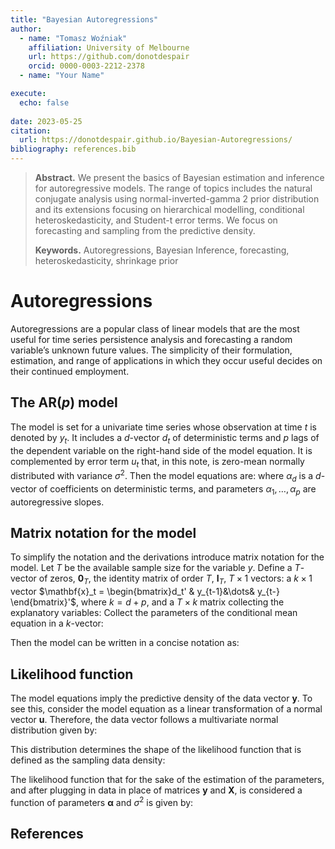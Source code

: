 ```yaml
---
title: "Bayesian Autoregressions"
author:
  - name: "Tomasz Woźniak"
    affiliation: University of Melbourne
    url: https://github.com/donotdespair
    orcid: 0000-0003-2212-2378
  - name: "Your Name"

execute:
  echo: false
  
date: 2023-05-25
citation: 
  url: https://donotdespair.github.io/Bayesian-Autoregressions/
bibliography: references.bib
---
```


> **Abstract.** We present the basics of Bayesian estimation and inference for autoregressive models. The range of topics includes the natural conjugate analysis using normal-inverted-gamma 2 prior distribution and its extensions focusing on hierarchical modelling, conditional heteroskedasticity, and Student-t error terms. We focus on forecasting and sampling from the predictive density.
>
> **Keywords.** Autoregressions, Bayesian Inference, forecasting, heteroskedasticity, shrinkage prior

# Autoregressions

Autoregressions are a popular class of linear models that are the most useful for time series persistence analysis and forecasting a random variable's unknown future values. The simplicity of their formulation, estimation, and range of applications in which they occur useful decides on their continued employment. 

## The AR($p$) model

The model is set for a univariate time series whose observation at time $t$ is denoted by $y_t$. It includes a $d$-vector $d_t$ of deterministic terms and $p$ lags of the dependent variable on the right-hand side of the model equation. It is complemented by error term $u_t$ that, in this note, is zero-mean normally distributed with variance $\sigma^2$. Then the model equations are:
\begin{align}
y_t &= \alpha_d' d_t + \alpha_1 y_{t-1} + \dots + \alpha_p y_{t-p} + u_t\\
u_t\mid d_t, y_{t-1}, \dots, y_{t-p} &\sim\mathcal{N}\left(0, \sigma^2\right)
\end{align}
where $\alpha_d$ is a $d$-vector of coefficients on deterministic terms, and parameters $\alpha_1,\dots,\alpha_p$ are autoregressive slopes.

## Matrix notation for the model

To simplify the notation and the derivations introduce matrix notation for the model. Let $T$ be the available sample size for the variable $y$. Define a $T$-vector of zeros, $\mathbf{0}_T$, the identity matrix of order $T$, $\mathbf{I}_T$, $T\times1$ vectors:
\begin{align}
\mathbf{y} = \begin{bmatrix} y_1\\ \vdots \\ y_T\end{bmatrix}, \quad
\text{ and }\quad
\mathbf{u} = \begin{bmatrix} u_1\\ \vdots \\ u_T\end{bmatrix},
\end{align}
a $k\times1$ vector $\mathbf{x}_t = \begin{bmatrix}d_t' & y_{t-1}&\dots& y_{t-} \end{bmatrix}'$, where $k=d+p$, and a $T\times k$ matrix collecting the explanatory variables:
\begin{align}
\mathbf{X} = \begin{bmatrix} \mathbf{x}_1'\\ \vdots \\ \mathbf{x}_T'\end{bmatrix}.
\end{align}
Collect the parameters of the conditional mean equation in a $k$-vector:
\begin{align}
\boldsymbol\alpha = \begin{bmatrix} \alpha_d'& \alpha_1 & \dots & \alpha_p\end{bmatrix}'.
\end{align}

Then the model can be written in a concise notation as:
\begin{align}
\mathbf{y} &= \mathbf{X} \boldsymbol\alpha + \mathbf{u}\\
\mathbf{u}\mid \mathbf{X} &\sim\mathcal{N}_T\left(\mathbf{0}_T, \sigma^2\mathbf{I}_T\right).
\end{align}

## Likelihood function

The model equations imply the predictive density of the data vector $\mathbf{y}$. To see this, consider the model equation as a linear transformation of a normal vector $\mathbf{u}$. Therefore, the data vector follows a multivariate normal distribution given by:
\begin{align}
\mathbf{y}\mid \mathbf{X}, \boldsymbol\alpha, \sigma^2 &\sim\mathcal{N}_T\left(\mathbf{X} \boldsymbol\alpha, \sigma^2\mathbf{I}_T\right).
\end{align}

This distribution determines the shape of the likelihood function that is defined as the sampling data density:
\begin{align}
L(\boldsymbol\alpha,\sigma^2|\mathbf{y}, \mathbf{X})\equiv p\left(\mathbf{y}\mid \mathbf{X}, \boldsymbol\alpha, \sigma^2 \right).
\end{align}

The likelihood function that for the sake of the estimation of the parameters, and after plugging in data in place of matrices $\mathbf{y}$ and $\mathbf{X}$, is considered a function of parameters $\boldsymbol\alpha$ and $\sigma^2$ is given by:
\begin{align}
L(\boldsymbol\alpha,\sigma^2|\mathbf{y}, \mathbf{X}) = 
(2\pi)^{-\frac{T}{2}}\left(\sigma^2\right)^{-\frac{T}{2}}\exp\left\{-\frac{1}{2}\frac{1}{\sigma^2}(\mathbf{y} - \mathbf{X}\boldsymbol\alpha)'(\mathbf{y} - \mathbf{X}\boldsymbol\alpha)\right\}.
\end{align}

## References {.unnumbered}